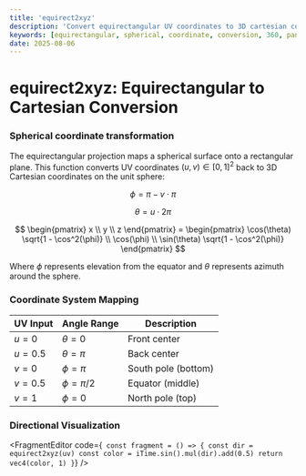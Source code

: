 ```yaml
---
title: 'equirect2xyz'
description: 'Convert equirectangular UV coordinates to 3D cartesian coordinates'
keywords: [equirectangular, spherical, coordinate, conversion, 360, panorama]
date: 2025-08-06
---
```



# equirect2xyz: Equirectangular to Cartesian Conversion

### Spherical coordinate transformation

The equirectangular projection maps a spherical surface onto a rectangular plane. This function converts UV coordinates $(u, v) \in [0,1]^2$ back to 3D Cartesian coordinates on the unit sphere:

$$
\phi = \pi - v \cdot \pi
$$

$$
\theta = u \cdot 2\pi
$$

$$
\begin{pmatrix}
x \\
y \\
z
\end{pmatrix} = \begin{pmatrix}
\cos(\theta) \sqrt{1 - \cos^2(\phi)} \\
\cos(\phi) \\
\sin(\theta) \sqrt{1 - \cos^2(\phi)}
\end{pmatrix}
$$

Where $\phi$ represents elevation from the equator and $\theta$ represents azimuth around the sphere.

### Coordinate System Mapping

| UV Input  | Angle Range    | Description         |
| --------- | -------------- | ------------------- |
| $u = 0$   | $\theta = 0$   | Front center        |
| $u = 0.5$ | $\theta = \pi$ | Back center         |
| $v = 0$   | $\phi = \pi$   | South pole (bottom) |
| $v = 0.5$ | $\phi = \pi/2$ | Equator (middle)    |
| $v = 1$   | $\phi = 0$     | North pole (top)    |

### Directional Visualization

<FragmentEditor
        code={`
const fragment = () => {
        const dir = equirect2xyz(uv)
        const color = iTime.sin().mul(dir).add(0.5)
        return vec4(color, 1)
}`}
/>
